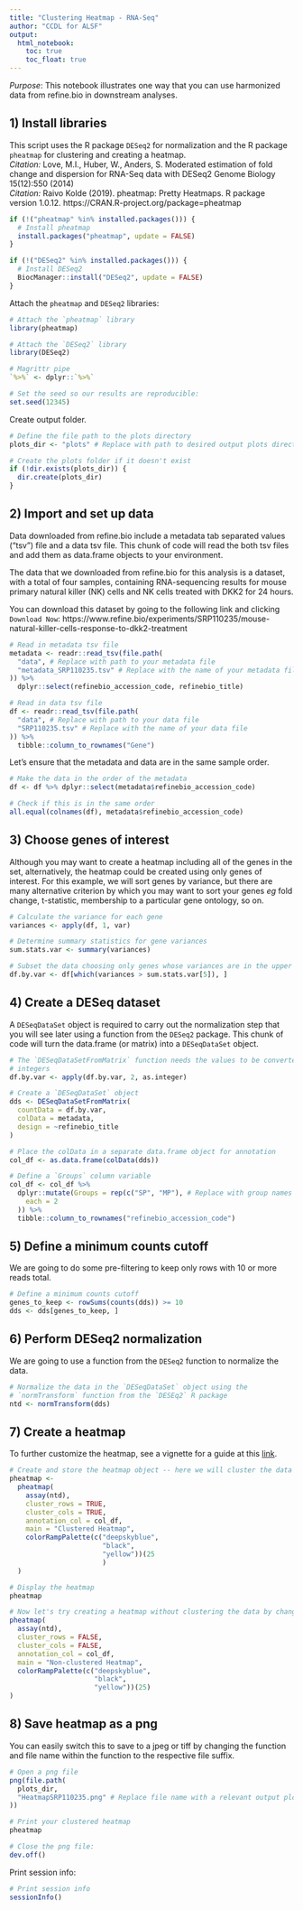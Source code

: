 ```yaml
---
title: "Clustering Heatmap - RNA-Seq"
author: "CCDL for ALSF"
output:   
  html_notebook: 
    toc: true
    toc_float: true
---
```


*Purpose*: This notebook illustrates one way that you can use harmonized data 
from refine.bio in downstream analyses.

## 1) Install libraries
This script uses the R package `DESeq2` for normalization and the R package
`pheatmap` for clustering and creating a heatmap.
<br/> <i> Citation:</i> Love, M.I., Huber, W., Anders, S. Moderated estimation of fold change and dispersion for RNA-Seq data with DESeq2 Genome Biology 15(12):550 (2014)
<br/> <i> Citation:</i> Raivo Kolde (2019). pheatmap: Pretty Heatmaps. R package version 1.0.12. https://CRAN.R-project.org/package=pheatmap

```r
if (!("pheatmap" %in% installed.packages())) {
  # Install pheatmap
  install.packages("pheatmap", update = FALSE)
}

if (!("DESeq2" %in% installed.packages())) {
  # Install DESeq2
  BiocManager::install("DESeq2", update = FALSE)
}
```

Attach the `pheatmap` and `DESeq2` libraries:

```r
# Attach the `pheatmap` library
library(pheatmap)

# Attach the `DESeq2` library
library(DESeq2)

# Magrittr pipe
`%>%` <- dplyr::`%>%`

# Set the seed so our results are reproducible:
set.seed(12345)
```

Create output folder.

```r
# Define the file path to the plots directory
plots_dir <- "plots" # Replace with path to desired output plots directory

# Create the plots folder if it doesn't exist
if (!dir.exists(plots_dir)) {
  dir.create(plots_dir)
}
```

## 2) Import and set up data
Data downloaded from refine.bio include a metadata tab separated values ("tsv")
file and a data tsv file. This chunk of code will read the both tsv files and 
add them as data.frame objects to your environment.

The data that we downloaded from refine.bio for this analysis is a dataset, with
a total of four samples, containing RNA-sequencing results for mouse primary
natural killer (NK) cells and NK cells treated with DKK2 for 24 hours.

You can download this dataset by going to the following link and clicking 
`Download Now`: https://www.refine.bio/experiments/SRP110235/mouse-natural-killer-cells-response-to-dkk2-treatment

```r
# Read in metadata tsv file
metadata <- readr::read_tsv(file.path(
  "data", # Replace with path to your metadata file
  "metadata_SRP110235.tsv" # Replace with the name of your metadata file
)) %>%
  dplyr::select(refinebio_accession_code, refinebio_title)

# Read in data tsv file
df <- readr::read_tsv(file.path(
  "data", # Replace with path to your data file
  "SRP110235.tsv" # Replace with the name of your data file
)) %>%
  tibble::column_to_rownames("Gene")
```

Let's ensure that the metadata and data are in the same sample order. 

```r
# Make the data in the order of the metadata
df <- df %>% dplyr::select(metadata$refinebio_accession_code)

# Check if this is in the same order
all.equal(colnames(df), metadata$refinebio_accession_code)
```

## 3) Choose genes of interest
Although you may want to create a heatmap including all of the genes in the set,
alternatively, the heatmap could be created using only genes of interest. 
For this example, we will sort genes by variance, but there are many alternative
criterion by which you may want to sort your genes <i>eg</i> fold change,
t-statistic, membership to a particular gene ontology, so on. 

```r
# Calculate the variance for each gene
variances <- apply(df, 1, var)

# Determine summary statistics for gene variances
sum.stats.var <- summary(variances)

# Subset the data choosing only genes whose variances are in the upper quartile
df.by.var <- df[which(variances > sum.stats.var[5]), ]
```

## 4) Create a DESeq dataset
A `DESeqDataSet` object is required to carry out the normalization step that
you will see later using a function from the `DESeq2` package. This chunk of
code will turn the data.frame (or matrix) into a `DESeqDataSet` object.

```r
# The `DESeqDataSetFromMatrix` function needs the values to be converted to
# integers
df.by.var <- apply(df.by.var, 2, as.integer)

# Create a `DESeqDataSet` object
dds <- DESeqDataSetFromMatrix(
  countData = df.by.var,
  colData = metadata,
  design = ~refinebio_title
)

# Place the colData in a separate data.frame object for annotation
col_df <- as.data.frame(colData(dds))

# Define a `Groups` column variable
col_df <- col_df %>%
  dplyr::mutate(Groups = rep(c("SP", "MP"), # Replace with group names relevant to your data
    each = 2
  )) %>%
  tibble::column_to_rownames("refinebio_accession_code")
```


## 5) Define a minimum counts cutoff
We are going to do some pre-filtering to keep only rows with 10 or more reads
total.

```r
# Define a minimum counts cutoff
genes_to_keep <- rowSums(counts(dds)) >= 10
dds <- dds[genes_to_keep, ]
```

## 6) Perform DESeq2 normalization
We are going to use a function from the `DESeq2` function to normalize the data. 

```r
# Normalize the data in the `DESeqDataSet` object using the
# `normTransform` function from the `DESEq2` R package
ntd <- normTransform(dds)
```

## 7) Create a heatmap
To further customize the heatmap, see a vignette for a guide at this [link](https://slowkow.com/notes/pheatmap-tutorial/).

```r
# Create and store the heatmap object -- here we will cluster the data by genes
pheatmap <-
  pheatmap(
    assay(ntd),
    cluster_rows = TRUE,
    cluster_cols = TRUE,
    annotation_col = col_df,
    main = "Clustered Heatmap",
    colorRampPalette(c("deepskyblue",
                       "black",
                       "yellow"))(25
                       )
  )

# Display the heatmap
pheatmap

# Now let's try creating a heatmap without clustering the data by changing the `cluster_rows` argument to be `FALSE`
pheatmap(
  assay(ntd),
  cluster_rows = FALSE,
  cluster_cols = FALSE,
  annotation_col = col_df,
  main = "Non-clustered Heatmap",
  colorRampPalette(c("deepskyblue",
                     "black",
                     "yellow"))(25)
)
```

## 8) Save heatmap as a png
You can easily switch this to save to a jpeg or tiff by changing the function 
and file name within the function to the respective file suffix.

```r
# Open a png file
png(file.path(
  plots_dir,
  "HeatmapSRP110235.png" # Replace file name with a relevant output plot name
))

# Print your clustered heatmap
pheatmap

# Close the png file:
dev.off()
```

Print session info:

```r
# Print session info
sessionInfo()
```
